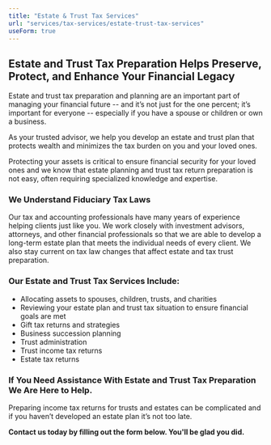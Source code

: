 ```yaml
---
title: "Estate & Trust Tax Services"
url: "services/tax-services/estate-trust-tax-services"
useForm: true
---
```


**Estate and Trust Tax Preparation Helps Preserve, Protect, and Enhance Your Financial Legacy**
-----------------------------------------------------------------------------------------------

Estate and trust tax preparation and planning are an important part of managing your financial future -- and it’s not just for the one percent; it’s important for everyone -- especially if you have a spouse or children or own a business.

As your trusted advisor, we help you develop an estate and trust plan that protects wealth and minimizes the tax burden on you and your loved ones.

Protecting your assets is critical to ensure financial security for your loved ones and we know that estate planning and trust tax return preparation is not easy, often requiring specialized knowledge and expertise.

### We Understand Fiduciary Tax Laws

Our tax and accounting professionals have many years of experience helping clients just like you. We work closely with investment advisors, attorneys, and other financial professionals so that we are able to develop a long-term estate plan that meets the individual needs of every client. We also stay current on tax law changes that affect estate and tax trust preparation.

### Our Estate and Trust Tax Services Include:

*   Allocating assets to spouses, children, trusts, and charities
*   Reviewing your estate plan and trust tax situation to ensure financial goals are met
*   Gift tax returns and strategies
*   Business succession planning
*   Trust administration
*   Trust income tax returns
*   Estate tax returns

### If You Need Assistance With Estate and Trust Tax Preparation We Are Here to Help.

Preparing income tax returns for trusts and estates can be complicated and if you haven’t developed an estate plan it’s not too late.

**Contact us today by filling out the form below. You'll be glad you did.**
